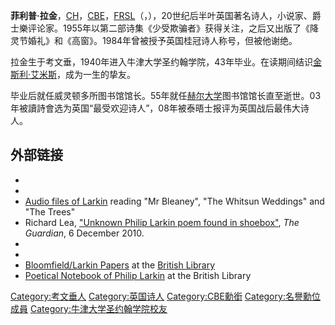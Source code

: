 '''菲利普·拉金'''，[[名譽勳位|CH]]，[[CBE|CBE]]，[[皇家文學學會|FRSL]]（{{lang|en|'''Philip Larkin'''}}，{{bd|1922年|8月9日|1985年|12月2日|Larkin, Philip}}），20世纪后半叶英国著名诗人，小说家、爵士樂评论家。1955年以第二部诗集《少受欺骗者》获得关注，之后又出版了《降灵节婚礼》和《高窗》。1984年曾被授予英国桂冠诗人称号，但被他谢绝。

拉金生于考文垂，1940年进入牛津大学圣约翰学院，43年毕业。在读期间结识[[金斯利·艾米斯|金斯利·艾米斯]]，成为一生的挚友。

毕业后就任威灵顿多所图书馆馆长。55年就任[[赫尔大学|赫尔大学]]图书馆馆长直至逝世。03年被讀詩會选为英国“最受欢迎诗人”，08年被泰晤士报评为英国战后最伟大诗人。

==外部链接==
{{Library resources box
 |onlinebooks=yes
 |by=yes
 |viaf=68946198
 |label=Philip Larkin}}
*{{commons category-inline|Philip Larkin}}
*{{wikiquote-inline}}
*[http://www.poetryarchive.org/poetryarchive/singlePoet.do?poetId=7076 Audio files of Larkin] reading "Mr Bleaney", "The Whitsun Weddings" and "The Trees"
*Richard Lea, [https://www.theguardian.com/books/2010/dec/06/unknown-philip-larkin-poem-found-shoebox "Unknown Philip Larkin poem found in shoebox"], ''The Guardian'', 6 December 2010.
*{{NPG name}}
*{{UK National Archives ID}}
*[http://searcharchives.bl.uk/IAMS_VU2:IAMS032-000897842 Bloomfield/Larkin Papers] at the [[British_Library|British Library]]
*[http://searcharchives.bl.uk/IAMS_VU2:IAMS040-002002229 Poetical Notebook of Philip Larkin] at the British Library

{{Authority control}}
{{DEFAULTSORT:Larkin, Philip}}
[[Category:考文垂人|Category:考文垂人]]
[[Category:英国诗人|Category:英国诗人]]
[[Category:CBE勳銜|Category:CBE勳銜]]
[[Category:名譽勳位成員|Category:名譽勳位成員]]
[[Category:牛津大学圣约翰学院校友|Category:牛津大学圣约翰学院校友]]